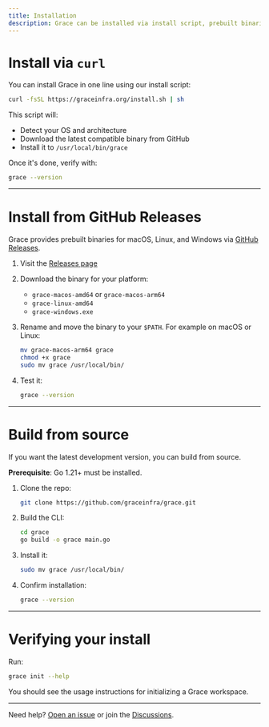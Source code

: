```yaml
---
title: Installation
description: Grace can be installed via install script, prebuilt binaries, or built directly from source.
---
```


# Install via `curl`

You can install Grace in one line using our install script:

```sh
curl -fsSL https://graceinfra.org/install.sh | sh
```

This script will:

- Detect your OS and architecture
- Download the latest compatible binary from GitHub
- Install it to `/usr/local/bin/grace`

Once it's done, verify with:

```sh
grace --version
```

---

# Install from GitHub Releases

Grace provides prebuilt binaries for macOS, Linux, and Windows via [GitHub Releases](https://github.com/graceinfra/grace/releases).

1. Visit the [Releases page](https://github.com/graceinfra/grace/releases)
2. Download the binary for your platform:
   - `grace-macos-amd64` or `grace-macos-arm64`
   - `grace-linux-amd64`
   - `grace-windows.exe`
3. Rename and move the binary to your `$PATH`. For example on macOS or Linux:

   ```sh
   mv grace-macos-arm64 grace
   chmod +x grace
   sudo mv grace /usr/local/bin/
   ```

4. Test it:

   ```sh
   grace --version
   ```

---

# Build from source

If you want the latest development version, you can build from source.

**Prerequisite**: Go 1.21+ must be installed.

1. Clone the repo:

   ```sh
   git clone https://github.com/graceinfra/grace.git
   ```

2. Build the CLI:

   ```sh
   cd grace
   go build -o grace main.go
   ```

3. Install it:

   ```sh
   sudo mv grace /usr/local/bin/
   ```

4. Confirm installation:

   ```sh
   grace --version
   ```

---

# Verifying your install

Run:

```sh
grace init --help
```

You should see the usage instructions for initializing a Grace workspace.

---

Need help? [Open an issue](https://github.com/graceinfra/grace/issues) or join the [Discussions](https://github.com/graceinfra/grace/discussions).
